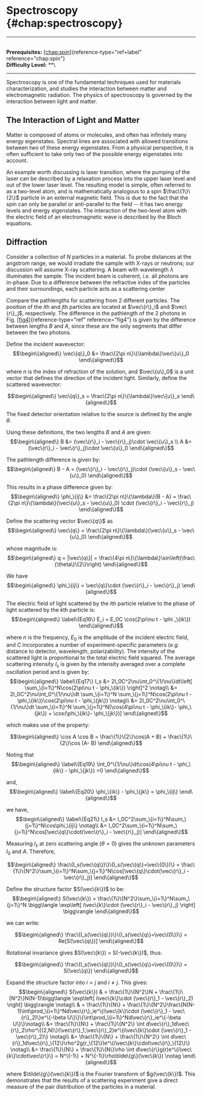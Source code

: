 # Spectroscopy \{#chap:spectroscopy\}

------------------------------------------------------------------------

\
**Prerequisites:**
[\[chap:spin\]](#chap:spin)\{reference-type="ref+label"
reference="chap:spin"\}\
**Difficulty Level:** \*\*\

------------------------------------------------------------------------

Spectroscopy is one of the fundamental techniques used for materials
characterization, and studies the interaction between matter and
electromagnetic radiation. The physics of spectroscopy is governed by
the interaction between light and matter.

## The Interaction of Light and Matter

Matter is composed of atoms or molecules, and often has infinitely many
energy eigenstates. Spectral lines are associated with allowed
transitions between two of these energy eigenstates. From a physical
perspective, it is often sufficient to take only two of the possible
energy eigenstates into account.

An example worth discussing is laser transition, where the pumping of
the laser can be described by a relaxation process into the upper laser
level and out of the lower laser level. The resulting model is simple,
often referred to as a two-level atom, and is mathematically analogous
to a spin $\frac\{1\}\{2\}$ particle in an external magnetic field. This is
due to the fact that the spin can only be parallel or anti-parallel to
the field -- it has two energy levels and energy eigenstates. The
interaction of the two-level atom with the electric field of an
electromagnetic wave is described by the Bloch equations.

## Diffraction

Consider a collection of $N$ particles in a material. To probe distances
at the angstrom range, we would irradiate the sample with X-rays or
neutrons; our discussion will assume X-ray scattering. A beam with
wavelength $\lambda$ illuminates the sample. The incident beam is
coherent, *i.e.* all photons are in-phase. Due to a difference between
the refractive index of the particles and their surroundings, each
particle acts as a scattering center

Compare the pathlengths for scattering from 2 different particles. The
position of the $i$th and $j$th particles are located at $\vec\{r\}_i$ and
$\vec\{r\}_j$, respectively. The difference in the pathlength of the 2
photons in Fig. [\[fig4\]](#fig4)\{reference-type="ref" reference="fig4"\}
is given by the difference between lengths $B$ and $A$, since these are
the only segments that differ between the two photons.

Define the incident wavevector: $$\begin\{aligned\}
\vec\{q\}_0 &= \frac\{2\pi n\}\{\lambda\}\vec\{u\}_0
\end\{aligned\}$$

where $n$ is the index of refraction of the solution, and $\vec\{u\}_0$ is
a unit vector that defines the direction of the incident light.
Similarly, define the scattered wavevector:

$$\begin\{aligned\}
\vec\{q\}_s = \frac\{2\pi n\}\{\lambda\}\vec\{u\}_s
\end\{aligned\}$$

The fixed detector orientation relative to the source is defined by the
angle $\theta$.

Using these definitions, the two lengths $B$ and $A$ are given:
$$\begin\{aligned\}
B &= (\vec\{r\}_i - \vec\{r\}_j)\cdot \vec\{u\}_s \\
A &= (\vec\{r\}_i - \vec\{r\}_j)\cdot \vec\{u\}_0
\end\{aligned\}$$

The pathlength difference is given by: $$\begin\{aligned\}
B - A = (\vec\{r\}_i - \vec\{r\}_j)\cdot (\vec\{u\}_s - \vec\{u\}_0)
\end\{aligned\}$$

This results in a phase difference given by: $$\begin\{aligned\}
\phi_\{ij\} &= \frac\{2\pi n\}\{\lambda\}(B - A) = \frac\{2\pi n\}\{\lambda\}(\vec\{u\}_s - \vec\{u\}_0) \cdot (\vec\{r\}_i - \vec\{r\}_j)
\end\{aligned\}$$

Define the scattering vector $\vec\{q\}$ as $$\begin\{aligned\}
\vec\{q\} = \frac\{2\pi n\}\{\lambda\}(\vec\{u\}_s - \vec\{u\}_0)
\end\{aligned\}$$

whose magnitude is: $$\begin\{aligned\}
q = |\vec\{q\}| = \frac\{4\pi n\}\{\lambda\}\sin\left(\frac\{\theta\}\{2\}\right)
\end\{aligned\}$$

We have $$\begin\{aligned\}
\phi_\{ij\} = \vec\{q\}\cdot (\vec\{r\}_i - \vec\{r\}_j)
\end\{aligned\}$$

The electric field of light scattered by the $i$th particle relative to
the phase of light scattered by the $k$th particle is: $$\begin\{aligned\}
\label\{Eq16\}
E_i = E_0C \cos(2\pi\nu t - \phi _\{ik\})
\end\{aligned\}$$

where $n$ is the frequency, $E_0$ is the amplitude of the incident
electric field, and $C$ incorporates a number of experiment-specific
parameters (*e.g.* distance to detector, wavelength, polarizability).
The intensity of the scattered light is proportional to the total
electric field squared. The average scattering intensity $I_s$ is given
by the intensity averaged over a complete oscillation period and is
given by: $$\begin\{aligned\}
\label\{Eq17\}
I_s &= 2I_0C^2\nu\int_0^\{1/\nu\}dt\left[ \sum_\{i=1\}^N\cos(2\pi\nu t - \phi_\{ik\}) \right]^2 \notag\\
&= 2I_0C^2\nu\int_0^\{1/\nu\}dt \sum_\{i=1\}^N \sum_\{j=1\}^N\cos(2\pi\nu t - \phi_\{ik\})\cos(2\pi\nu t - \phi_\{jk\}) \notag\\
&= 2I_0C^2\nu\int_0^\{1/\nu\}dt \sum_\{i=1\}^N \sum_\{j=1\}^N[\cos(4\pi\nu t - \phi_\{ik\}- \phi_\{jk\}) + \cos(\phi_\{ik\}- \phi_\{jk\})]
\end\{aligned\}$$

which makes use of the property:

$$\begin\{aligned\}
\cos A \cos B = \frac\{1\}\{2\}\cos(A + B) + \frac\{1\}\{2\}\cos (A- B)
\end\{aligned\}$$

Noting that $$\begin\{aligned\}
\label\{Eq19\}
\int_0^\{1/\nu\}dt\cos(4\pi\nu t - \phi_\{ik\} - \phi_\{jk\}) =0
\end\{aligned\}$$

and, $$\begin\{aligned\}
\label\{Eq20\}
\phi_\{ik\} - \phi_\{jk\} = \phi_\{ij\}
\end\{aligned\}$$

we have, $$\begin\{aligned\}
\label\{Eq21\}
I_s &= I_0C^2\sum_\{i=1\}^N\sum_\{j=1\}^N\cos\phi_\{ij\} \notag\\
 &= I_0C^2\sum_\{i=1\}^N\sum_\{j=1\}^N\cos[\vec\{q\}\cdot(\vec\{r\}_i - \vec\{r\}_j)]
\end\{aligned\}$$

Measuring $I_s$ at zero scattering angle ($\theta = 0$) gives the
unknown parameters $I_0$ and $A$. Therefore,

$$\begin\{aligned\}
\frac\{I_s(\vec\{q\})\}\{I_s(\vec\{q\}=\vec\{0\})\} = \frac\{1\}\{N^2\}\sum_\{i=1\}^N\sum_\{j=1\}^N\cos[\vec\{q\}\cdot(\vec\{r\}_i - \vec\{r\}_j)]
\end\{aligned\}$$

Define the structure factor $S(\vec\{k\})$ to be: $$\begin\{aligned\}
S(\vec\{k\}) = \frac\{1\}\{N^2\}\sum_\{i=1\}^N\sum_\{j=1\}^N \bigg\langle \exp\left[ i\vec\{k\}\cdot (\vec\{r\}_i - \vec\{r\}_j) \right] \bigg\rangle
\end\{aligned\}$$

we can write:

$$\begin\{aligned\}
\frac\{I_s(\vec\{q\})\}\{I_s(\vec\{q\}=\vec\{0\})\} = Re[S(\vec\{q\})]
\end\{aligned\}$$

Rotational invariance gives $S(\vec\{k\}) = S(-\vec\{k\})$, thus:

$$\begin\{aligned\}
\frac\{I_s(\vec\{q\})\}\{I_s(\vec\{q\}=\vec\{0\})\} = S(\vec\{q\})
\end\{aligned\}$$

Expand the structure factor into $i = j$ and $i \neq j$. This gives:
$$\begin\{aligned\}
S(\vec\{k\}) & = \frac\{1\}\{N^2\}N + \frac\{1\}\{N^2\}N(N-1)\bigg\langle \exp\left[ i\vec\{k\}\cdot (\vec\{r\}_1 - \vec\{r\}_2) \right] \bigg\rangle \notag\\
& = \frac\{1\}\{N\} + \frac\{1\}\{N^2\}\frac\{N(N-1)\int\prod_\{i=1\}^Nd\vec\{r\}_ie^\{i\vec\{k\}\cdot (\vec\{r\}_1 - \vec\{r\}_2)\}e^\{-\beta U\}\}\{\int\prod_\{i=1\}^Nd\vec\{r\}_ie^\{-\beta U\}\}\notag\\
&= \frac\{1\}\{N\} + \frac\{1\}\{N^2\} \int d\vec\{r\}_1d\vec\{r\}_2\rho^\{(2,N)\}(\vec\{r\}_1,\vec\{r\}_2)e^\{i\vec\{k\}\cdot (\vec\{r\}_1 - \vec\{r\}_2)\} \notag\\
&= \frac\{1\}\{N\} + \frac\{1\}\{N^2\} \int d\vec\{r\}_1d\vec\{r\}_\{12\}\rho^2g(r_\{12\})e^\{i\vec\{k\}\cdot\vec\{r\}_\{12\}\} \notag\\
&= \frac\{1\}\{N\} + \frac\{1\}\{N\}\rho \int d\vec\{r\}g(r)e^\{i\vec\{k\}\cdot\vec\{r\}\} = N^\{-1\} + N^\{-1\}\rho\tilde\{g\}(\vec\{k\}) \notag
\end\{aligned\}$$

where $\tilde\{g\}(\vec\{k\})$ is the Fourier transform of $g(\vec\{k\})$.
This demonstrates that the results of a scattering experiment give a
direct measure of the pair distribution of the particles in a material.
